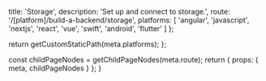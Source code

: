 
  title: 'Storage',
  description: 'Set up and connect to storage.',
  route: '/[platform]/build-a-backend/storage',
  platforms: [
    'angular',
    'javascript',
    'nextjs',
    'react',
    'vue',
    'swift',
    'android',
    'flutter'
  ]
};

  return getCustomStaticPath(meta.platforms);
};

  const childPageNodes = getChildPageNodes(meta.route);
  return {
    props: {
      meta,
      childPageNodes
    }
  };
}

<Overview childPageNodes={props.childPageNodes} />
